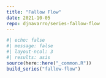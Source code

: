 ```yaml
---
title: "Fallow Flow"
date: 2021-10-05
repo: djnavarro/series-fallow-flow
---
```

  
```r
#| echo: false
#| message: false
#| layout-ncol: 3
#| results: asis
source(here::here("_common.R"))
build_series("fallow-flow")
```
